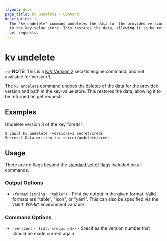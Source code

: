 ```yaml
---
layout: docs
page_title: kv undelete - Command
description: |-
  The "kv undelete" command undeletes the data for the provided version and path
  in the key-value store. This restores the data, allowing it to be returned on
  get requests.
---
```


# kv undelete

~> **NOTE:** This is a [K/V Version 2](/docs/secrets/kv/kv-v2) secrets
engine command, and not available for Version 1.

The `kv undelete` command undoes the deletes of the data for the provided version
and path in the key-value store. This restores the data, allowing it to be
returned on get requests.

## Examples

Undelete version 3 of the key "creds":

```shell-session
$ vault kv undelete -versions=3 secret/creds
Success! Data written to: secret/undelete/creds
```

## Usage

There are no flags beyond the [standard set of flags](/docs/commands)
included on all commands.

### Output Options

- `-format` `(string: "table")` - Print the output in the given format. Valid
  formats are "table", "json", or "yaml". This can also be specified via the
  `VAULT_FORMAT` environment variable.

### Command Options

- `-versions` `([]int: <required>)` - Specifies the version number that should
  be made current again.
